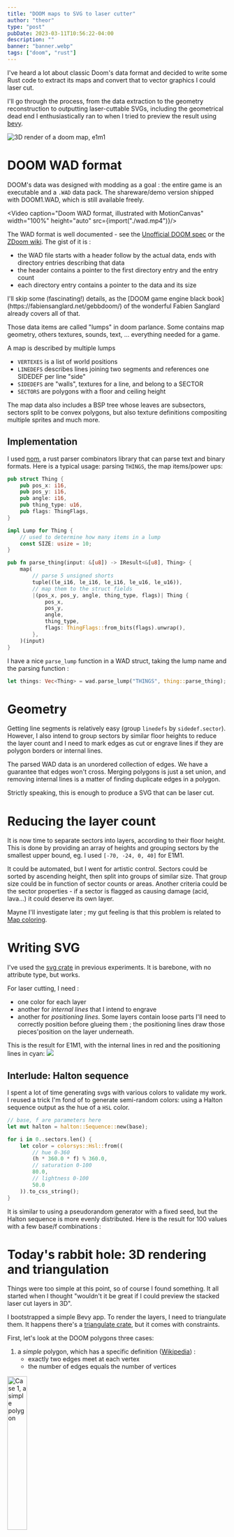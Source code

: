 ```yaml
---
title: "DOOM maps to SVG to laser cutter"
author: "theor"
type: "post"
pubDate: 2023-03-11T10:56:22-04:00
description: ""
banner: "banner.webp"
tags: ["doom", "rust"]
---
```

I've heard a lot about classic Doom's data format and decided to write some Rust code to extract its maps and convert that to vector graphics I could laser cut. 

I'll go through the process, from the data extraction to the geometry reconstruction to outputting laser-cuttable SVGs, including the geometrical dead end I enthusiastically ran to when I tried to preview the result using [bevy](https://bevyengine.org/).

![3D render of a doom map, e1m1](banner.webp)

# DOOM WAD format

DOOM's data was designed with modding as a goal : the entire game is an executable and a `.WAD` data pack. The shareware/demo version shipped with DOOM1.WAD, which is still available freely.

<Video caption="Doom WAD format, illustrated with MotionCanvas" width="100%" height="auto" src={import("./wad.mp4")}/>

The WAD format is well documented - see the [Unofficial DOOM spec](https://www.gamers.org/dhs/helpdocs/dmsp1666.html) or the [ZDoom wiki](https://zdoom.org/wiki/WAD). The gist of it is :
- the WAD file starts with a header follow by the actual data, ends with directory entries describing that data
- the header contains a pointer to the first directory entry and the entry count
- each directory entry contains a pointer to the data and its size

<Box>
I'll skip some (fascinating!) details, as the [DOOM game engine black book](https://fabiensanglard.net/gebbdoom/) of the wonderful Fabien Sanglard already covers all of that.
</Box>

Those data items are called "lumps" in doom parlance. Some contains map geometry, others textures, sounds, text, ... everything needed for a game. 

A map is described by multiple lumps
- `VERTEXES` is a list of world positions
- `LINEDEFS` describes lines joining two segments and references one SIDEDEF per line "side"
- `SIDEDEFS` are "walls", textures for a line, and belong to a SECTOR
- `SECTORS` are polygons with a floor and ceiling height

The map data also includes a BSP tree whose leaves are subsectors, sectors split to be convex polygons, but also texture definitions compositing multiple sprites and much more.

## Implementation

I used [nom](https://github.com/rust-bakery/nom), a rust parser combinators library that can parse text and binary formats. Here is a typical usage: parsing `THINGS`, the map items/power ups:

```rust
pub struct Thing {
    pub pos_x: i16,
    pub pos_y: i16,
    pub angle: i16,
    pub thing_type: u16,
    pub flags: ThingFlags,
}

impl Lump for Thing {
    // used to determine how many items in a lump
    const SIZE: usize = 10;
}

pub fn parse_thing(input: &[u8]) -> IResult<&[u8], Thing> {
    map(
        // parse 5 unsigned shorts
        tuple((le_i16, le_i16, le_i16, le_u16, le_u16)),
        // map them to the struct fields
        |(pos_x, pos_y, angle, thing_type, flags)| Thing {
            pos_x,
            pos_y,
            angle,
            thing_type,
            flags: ThingFlags::from_bits(flags).unwrap(),
        },
    )(input)
}
```

I have a nice `parse_lump` function in a WAD struct, taking the lump name and the parsing function :
```rust
let things: Vec<Thing> = wad.parse_lump("THINGS", thing::parse_thing);
```

# Geometry

Getting line segments is relatively easy (group `linedefs` by `sidedef.sector`). However, I also intend to group sectors by similar floor heights to reduce the layer count and I need to mark edges as cut or engrave lines if they are polygon borders or internal lines. 

The parsed WAD data is an unordered collection of edges. We have a guarantee that edges won't cross. Merging polygons is just a set union, and removing internal lines is a matter of finding duplicate edges in a polygon.

Strictly speaking, this is enough to produce a SVG that can be laser cut.

# Reducing the layer count

It is now time to separate sectors into layers, according to their floor height. This is done by providing an array of heights and grouping sectors by the smallest upper bound, eg. I used `[-70, -24, 0, 40]` for E1M1.

It could be automated, but I went for artistic control. Sectors could be sorted by ascending height, then split into groups of similar size. That group size could be in function of sector counts or areas. Another criteria could be the sector properties - if a sector is flagged as causing damage (acid, lava...) it could deserve its own layer.

Mayne I'll investigate later ; my gut feeling is that this problem is related to [Map coloring](https://en.wikipedia.org/wiki/Map_coloring).

# Writing SVG

I've used the [svg crate](https://crates.io/crates/svg) in previous experiments. It is barebone, with no attribute type, but works.

For laser cutting, I need :
- one color for each layer
- another for _internal lines_ that I intend to engrave
- another for _positioning lines_. Some layers contain loose parts I'll need to correctly position before glueing them ; the positioning lines draw those pieces'position on the layer underneath.

This is the result for E1M1, with the internal lines in red and the positioning lines in cyan:
<img src="./E1M1.svg"/>


## Interlude: Halton sequence

I spent a lot of time generating svgs with various colors to validate my work. I reused a trick I'm fond of to generate semi-random colors: using a Halton sequence output as the hue of a `HSL` color.

```rust
// base, f are parameters here
let mut halton = halton::Sequence::new(base);

for i in 0..sectors.len() {
    let color = colorsys::Hsl::from((
        // hue 0-360
        (h * 360.0 * f) % 360.0,
        // saturation 0-100
        80.0,
        // lightness 0-100
        50.0
    )).to_css_string();
}
```

It is similar to using a pseudorandom generator with a fixed seed, but the Halton sequence is more evenly distributed. Here is the result for 100 values with a few base/f combinations :

<div class="gallery">
<Figure caption="base = 11 , f = 1" src="./halton-11.svg" />
<Figure caption="base = 17 , f = 1" src="./halton-17.svg" />
<Figure caption="base = 23 , f = 1" src="./halton-23.svg" />
<Figure caption="base = 11 , f = 1.5" src="./halton-1_5-11.svg" />
<Figure caption="base = 17 , f = 1.5" src="./halton-1_5-17.svg" />
<Figure caption="base = 23 , f = 1.5" src="./halton-1_5-23.svg" />
</div>

# Today's rabbit hole: 3D rendering and triangulation

Things were too simple at this point, so of course I found something. It all started when I thought "wouldn't it be great if I could preview the stacked laser cut layers in 3D".

I bootstrapped a simple Bevy app. To render the layers, I need to triangulate them. It happens there's a [triangulate crate](https://crates.io/crates/triangulate), but it comes with constraints.

First, let's look at the DOOM polygons three cases:

1. a _simple_ polygon, which has a specific definition ([Wikipedia](https://en.wikipedia.org/wiki/Simple_polygon)) :
    - exactly two edges meet at each vertex
    - the number of edges equals the number of vertices
<img src="./case1.webp" alt="Case 1, a simple polygon" width="30%"/>

2. one polygon with holes (called "weakly simple polygons" in the most basic case akin to a disc). This means the sector represents multiple polygons where one contains the others
<img src="./case2.webp" alt="Case 1, a simple polygon" width="30%"/>

3. multiple polygons sharing one vertex - to be accurate multiple polygons where each pair share at most _one_ contiguous vertex, which makes it a _complex_ polygon. the fact that the edges intersections are vertices means the polygon can be split into simple polygons.
<img src="./case3.webp" alt="Case 1, a simple polygon" width="30%"/>


The `triangulate` crate (and, AFAIK, all other implementations) needs actual paths - an _ordered_ list of vertices. It also does not support non-simple polygons, which excludes case 3.

To rebuild a path from the unordered list of edges, my initial approach was to pick an edge, then find any edge connected to it. this works for cases 1 and 2, but not for the last one, as those polygons have more than two edges meeting at some vertices.

<Video width="10" noloop src={import("./badtris.mp4")}/>

The solution to that problem is to rebuild paths by repeatedly finding the shortest loop from an edge, which is equivalent to finding all loops where no vertex is used more than once per loop:

<Video noloop  src={import("./goodtris.mp4")}/>

If a doom sector contains multiple loops, it means it falls either in case 2 or 3. To figure it out, we can rely on empiric assumptions :
- case 2 and 3 are exclusive - meaning if a vertex is shared, it must not be a hole. only I'm not _sure_ this is true
- it also means that if a loop contains another, it is the outer loop of a polygon with holes

I went with the latter, using the [geo rust crate](https://crates.io/crates/geo) which has extensive support for polygon operations.

I got that to work eventually:

![Sector triangulation in bevy](./triangulation.png)

The issue is that I now need to invert those polygons, as I want to subtract them to an enclosing rectangle - meaning boolean operations (also supported by `geo`), but now the triangulation fails.

## Subsector attempt

But wait, the WAD does contain simple, convex polygons, right ? The result of the binary space partitioning. It does, but those polygons sometimes have _implicit_ edges defined by the partition lines. I started working on that, then realized that was too much side-tracking. It should work however. Maybe later...

## Backtracking

I gave up on that approach at this point. The actual solution to the preview, a very valid problem, was simpler: use [TinkerCad](https://www.tinkercad.com/) to import the svg layers, extrude them, stack them export a .glb I could render in blender. That's how I rendered the banner of this article. Note that tinkercad's SVG import do expect actual SVG paths and not disjoint lines ; so part of that work did serve to produce a cute render.

![Blender render of E1M1](./doom-render.png)
![Blender render of E1M2](./doom-render3.webp)
![Blender render of E1M2](./doom-render4.webp)

# Final Result
